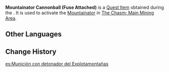 {{Item Infobox
|id           = 101633
|image        = Item Mountainator Cannonball (Fuse Attached).png
|type         = Quest Items
|description  = A cannonball with a fuse carefully attached. Ready to be fired at any time!
|source1      = [[The Heavenly Stone's Debris]]
}}
'''Mountainator Cannonball (Fuse Attached)''' is a [[Quest Item]] obtained during the {{Quest|The Heavenly Stone's Debris}}. It is used to activate the [[Mountainator]] in [[The Chasm: Main Mining Area]].

==Other Languages==
{{Other Languages
|default_hidden = 1
|en      = Mountainator Cannonball (Fuse Attached)
|zhs     = 装有引信的「开山炮」炮弹
|zhs_rm  = Zhuāngyǒu Yǐnxìn de "Kāi Shānpào" Pàodàn
|zht     = 裝有引信的「開山炮」炮彈
|zht_rm  = Zhuāngyǒu Yǐnxìn de "Kāi Shānpào" Pàodàn
|ja      = 信管の入った「発破砲」の砲弾
|ja_rm   = Shinkan no Haitta "Happa-hou" no Houdan{{Assumed}}
|ko      = 기폭 장치를 설치한 「개산포」 포탄
|es      = Munición con detonador del Explotamontañas
|fr      = Boulet de démontagnateur avec détonateur
|ru      = Снаряды горовзрывателя с детонатором
|th      = ลูกกระสุนปืนใหญ่ "ปืนระเบิดเปิดภูเขา" ที่ติดตั้งชนวนไว้แล้ว
|th_rm   = 
|vi      = Đạn Pháo Phá Núi Có Đầu Dẫn
|de      = Mit Zünder versehene Kugeln des „Bergsprengers“
|id      = Amunisi Mountainator (Sumbu Terpasang)
|pt      = Munição com Detonador do Canhão Demole-Montanhas
|tr      = Dağdeviren Güllesi (Fitilli)
|it      = Palla di cannone Scoppiamontagna (con miccia)
}}

==Change History==
{{Change History|2.6}}
[[es:Munición con detonador del Explotamontañas]]